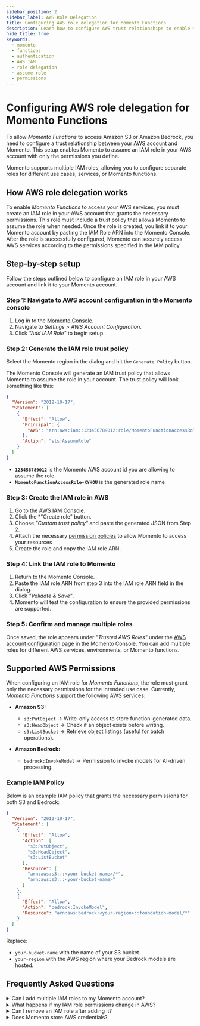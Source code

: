 ```yaml
---
sidebar_position: 2
sidebar_label: AWS Role Delegation
title: Configuring AWS role delegation for Momento Functions
description: Learn how to configure AWS trust relationships to enable Momento Functions to access Amazon S3 and Bedrock in your account.
hide_title: true
keywords:
  - momento
  - functions
  - authentication
  - AWS IAM
  - role delegation
  - assume role
  - permissions
---
```


# Configuring AWS role delegation for Momento Functions
To allow *Momento Functions* to access Amazon S3 or Amazon Bedrock, you need to configure a trust relationship between your AWS account and Momento. This setup enables Momento to assume an IAM role in your AWS account with only the permissions you define.

Momento supports multiple IAM roles, allowing you to configure separate roles for different use cases, services, or Momento functions.

## How AWS role delegation works
To enable *Momento Functions* to access your AWS services, you must create an IAM role in your AWS account that grants the necessary permissions. This role must include a trust policy that allows Momento to assume the role when needed. Once the role is created, you link it to your Momento account by pasting the IAM Role ARN into the Momento Console. After the role is successfully configured, Momento can securely access AWS services according to the permissions specified in the IAM policy.

## Step-by-step setup
Follow the steps outlined below to configure an IAM role in your AWS account and link it to your Momento account.

### Step 1: Navigate to AWS account configuration in the Momento console
1. Log in to the [Momento Console](https://console.gomomento.com).
2. Navigate to *Settings > AWS Account Configuration*.
3. Click *"Add IAM Role"* to begin setup.

### Step 2: Generate the IAM role trust policy
Select the Momento region in the dialog and hit the `Generate Policy` button.

The Momento Console will generate an IAM trust policy that allows Momento to assume the role in your account. The trust policy will look something like this:

```json
{
  "Version": "2012-10-17",
  "Statement": [
    {
      "Effect": "Allow",
      "Principal": {
        "AWS": "arn:aws:iam::123456789012:role/MomentoFunctionAccessRole-XYHOU"
      },
      "Action": "sts:AssumeRole"
    }
  ]
}
```
- **`123456789012`** is the Momento AWS account id you are allowing to assume the role
- **`MomentoFunctionAccessRole-XYHOU`** is the generated role name

### Step 3: Create the IAM role in AWS
1. Go to the [AWS IAM Console](https://console.aws.amazon.com/iam/home#/roles).
2. Click the *"Create role" button.
3. Choose *"Custom trust policy"* and paste the generated JSON from Step 2.
4. Attach the necessary [permission policies](#supported-aws-permissions) to allow Momento to access your resources
5. Create the role and copy the IAM role ARN.

### Step 4: Link the IAM role to Momento
1. Return to the Momento Console.
2. Paste the IAM role ARN from step 3 into the IAM role ARN field in the dialog.
3. Click *"Validate & Save"*.
4. Momento will test the configuration to ensure the provided permissions are supported.

### Step 5: Confirm and manage multiple roles
Once saved, the role appears under *"Trusted AWS Roles"* under the [AWS account configuration page](https://console.gomomento.com/settings/aws-accounts) in the Momento Console. You can add multiple roles for different AWS services, environments, or Momento functions.

## Supported AWS Permissions
When configuring an IAM role for *Momento Functions*, the role must grant only the necessary permissions for the intended use case. Currently, *Momento Functions* support the following AWS services:

- **Amazon S3:**
  - `s3:PutObject` → Write-only access to store function-generated data.
  - `s3:HeadObject` → Check if an object exists before writing.
  - `s3:ListBucket` → Retrieve object listings (useful for batch operations).

- **Amazon Bedrock:**
  - `bedrock:InvokeModel` → Permission to invoke models for AI-driven processing.

### Example IAM Policy
Below is an example IAM policy that grants the necessary permissions for both S3 and Bedrock:

```json
{
  "Version": "2012-10-17",
  "Statement": [
    {
      "Effect": "Allow",
      "Action": [
        "s3:PutObject",
        "s3:HeadObject",
        "s3:ListBucket"
      ],
      "Resource": [
        "arn:aws:s3:::<your-bucket-name>/*",
        "arn:aws:s3:::<your-bucket-name>"
      ]
    },
    {
      "Effect": "Allow",
      "Action": "bedrock:InvokeModel",
      "Resource": "arn:aws:bedrock:<your-region>::foundation-model/*"
    }
  ]
}
```

Replace:
- `your-bucket-name` with the name of your S3 bucket.
- `your-region` with the AWS region where your Bedrock models are hosted.

## Frequently Asked Questions
<details>
    <summary>Can I add multiple IAM roles to my Momento account?</summary>

    Yes. You can add multiple AWS IAM roles, each granting access to different AWS services or resources. This allows flexibility in managing access for different workloads.
</details>

<details>
    <summary>What happens if my IAM role permissions change in AWS?</summary>

    If permissions are revoked or modified, Momento may lose access to AWS services. You should revalidate your configuration in the Momento Console.
</details>

<details>
    <summary>Can I remove an IAM role after adding it?</summary>

    Yes. You can remove IAM roles at any time in the [AWS account configuration page](https://console.gomomento.com/settings/aws-accounts) of the Momento Console.
</details>

<details>
    <summary>Does Momento store AWS credentials?</summary>

    No. Momento **does not** store your AWS credentials. It only assumes IAM roles using AWS STS ([Security Token Service](https://docs.aws.amazon.com/STS/latest/APIReference/welcome.html)).
</details>
